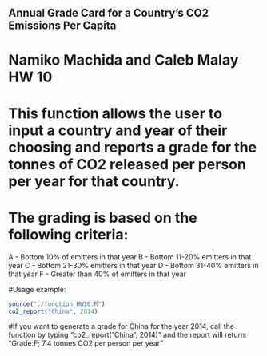 ## Annual Grade Card for a Country's CO2 Emissions Per Capita
# Namiko Machida and Caleb Malay HW 10

# This function allows the user to input a country and year of their choosing and reports a grade for the tonnes of CO2 released per person per year for that country. 

# The grading is based on the following criteria:
A - Bottom 10% of emitters in that year
B - Bottom 11-20% emitters in that year
C - Bottom 21-30% emitters in that year
D - Bottom 31-40% emitters in that year
F - Greater than 40% of emitters in that year

#Usage example:
```{r}
source("./function_HW10.R")
co2_report("China", 2014)
```
#If you want to generate a grade for China for the year 2014, call the function by typing "co2_report("China", 2014)" and the report will return: "Grade:F; 7.4 tonnes CO2 per person per year"



